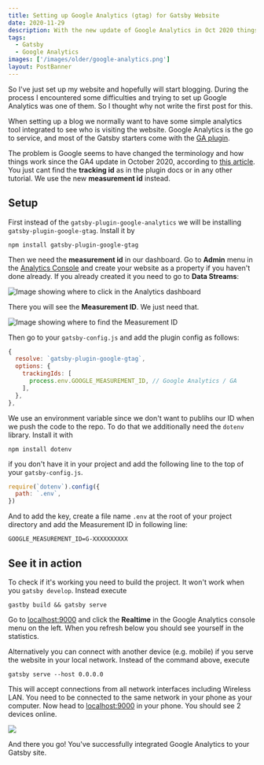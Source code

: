 ```yaml
---
title: Setting up Google Analytics (gtag) for Gatsby Website
date: 2020-11-29
description: With the new update of Google Analytics in Oct 2020 things have changed a little as to how to add Google Analytics to your website.
tags:
  - Gatsby
  - Google Analytics
images: ['/images/older/google-analytics.png']
layout: PostBanner
---
```


So I've just set up my website and hopefully will start blogging. During the process I encountered some difficulties and trying to set up Google Analytics was one of them. So I thought why not write the first post for this.

When setting up a blog we normally want to have some simple analytics tool integrated to see who is visiting the website. Google Analytics is the go to service, and most of the Gatsby starters come with the [GA plugin](https://www.gatsbyjs.com/plugins/gatsby-plugin-google-analytics/).

The problem is Google seems to have changed the terminology and how things work since the GA4 update in October 2020, according to [this article](https://analyticshelp.io/blog/google-analytics-property-tracking-id/). You just cant find the **tracking id** as in the plugin docs or in any other tutorial. We use the new **measurement id** instead.

## Setup

First instead of the `gatsby-plugin-google-analytics` we will be installing `gatsby-plugin-google-gtag`. Install it by

```
npm install gatsby-plugin-google-gtag
```

Then we need the **measurement id** in our dashboard. Go to **Admin** menu in the [Analytics Console](https://analytics.google.com/) and create your website as a property if you haven't done already. If you already created it you need to go to **Data Streams**:

![Image showing where to click in the Analytics dashboard](/images/older/ga-dashboard.jpg)

There you will see the **Measurement ID**. We just need that.

![Image showing where to find the Measurement ID](/images/older/ga-dashboard2.jpg)

Then go to your `gatsby-config.js` and add the plugin config as follows:

```javascript
{
  resolve: `gatsby-plugin-google-gtag`,
  options: {
    trackingIds: [
      process.env.GOOGLE_MEASUREMENT_ID, // Google Analytics / GA
    ],
  },
},
```

We use an environment variable since we don't want to publihs our ID when we push the code to the repo. To do that we additionally need the `dotenv` library. Install it with

```
npm install dotenv
```

if you don't have it in your project and add the following line to the top of your `gatsby-config.js`.

```javascript
require(`dotenv`).config({
  path: `.env`,
})
```

And to add the key, create a file name `.env` at the root of your project directory and add the Measurement ID in following line:

```
GOOGLE_MEASUREMENT_ID=G-XXXXXXXXXX
```

## See it in action

To check if it's working you need to build the project. It won't work when you `gatsby develop`. Instead execute

```
gastby build && gatsby serve
```

Go to [localhost:9000](localhost:9000) and click the **Realtime** in the Google Analytics console menu on the left. When you refresh below you should see yourself in the statistics.

Alternatively you can connect with another device (e.g. mobile) if you serve the website in your local network. Instead of the command above, execute

```
gatsby serve --host 0.0.0.0
```

This will accept connections from all network interfaces including Wireless LAN. You need to be connected to the same network in your phone as your computer. Now head to [localhost:9000](localhost:9000) in your phone. You should see 2 devices online.

![](/images/older/users.jpg)

And there you go! You've successfully integrated Google Analytics to your Gatsby site.
